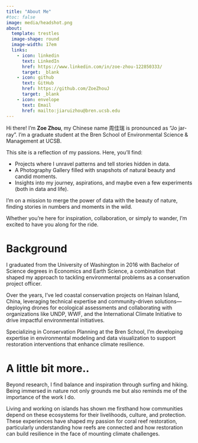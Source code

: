 ```yaml
---
title: "About Me"
#toc: false
image: media/headshot.png
about:
  template: trestles
  image-shape: round
  image-width: 17em
  links:
    - icon: linkedin
      text: LinkedIn
      href: https://www.linkedin.com/in/zoe-zhou-122850333/
      target: _blank 
    - icon: github
      text: GitHub
      href: https://github.com/ZoeZhouJ
      target: _blank 
    - icon: envelope
      text: Email
      href: mailto:jiaruizhou@bren.ucsb.edu
---
```


:::{#hero-heading}
Hi there! I'm **Zoe Zhou**, my Chinese name 周佳瑞 is pronounced as "Jo jar-ray". I'm a graduate student at the Bren School of Environmental Science & Management at UCSB. 

This site is a reflection of my passions. Here, you’ll find:

- Projects where I unravel patterns and tell stories hidden in data.
- A Photography Gallery filled with snapshots of natural beauty and candid moments.
- Insights into my journey, aspirations, and maybe even a few experiments (both in data and life).

I’m on a mission to merge the power of data with the beauty of nature, finding stories in numbers and moments in the wild. 

Whether you’re here for inspiration, collaboration, or simply to wander, I’m excited to have you along for the ride.
:::

# Background
I graduated from the University of Washington in 2016 with Bachelor of Science degrees in Economics and Earth Science, a combination that shaped my approach to tackling environmental problems as a conservation project officer.

Over the years, I've led coastal conservation projects on Hainan Island, China, leveraging technical expertise and community-driven solutions—deploying drones for ecological assessments and collaborating with organizations like UNDP, WWF, and the International Climate Initiative to drive impactful environmental initiatives.

Specializing in Conservation Planning at the Bren School, I'm developing expertise in environmental modeling and data visualization to support restoration interventions that enhance climate resilience.

# A little bit more..
Beyond research, I find balance and inspiration through surfing and hiking.  Being immersed in nature not only grounds me but also reminds me of the importance of the work I do. 

Living and working on islands has shown me firsthand how communities depend on these ecosystems for their livelihoods, culture, and protection. These experiences have shaped my passion for coral reef restoration, particularly understanding how reefs are connected and how restoration can build resilience in the face of mounting climate challenges.
